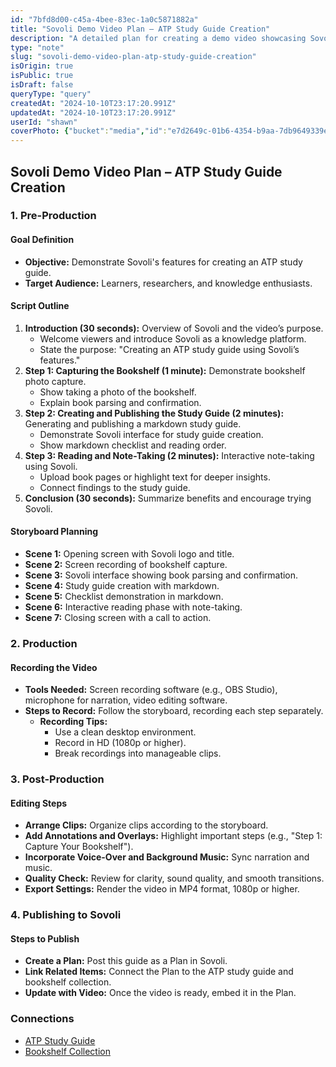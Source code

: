 ```yaml
---
id: "7bfd8d00-c45a-4bee-83ec-1a0c5871882a"
title: "Sovoli Demo Video Plan – ATP Study Guide Creation"
description: "A detailed plan for creating a demo video showcasing Sovoli's features using an ATP study guide example. The plan includes steps for pre-production, production, and post-production, with checklists to track progress."
type: "note"
slug: "sovoli-demo-video-plan-atp-study-guide-creation"
isOrigin: true
isPublic: true
isDraft: false
queryType: "query"
createdAt: "2024-10-10T23:17:20.991Z"
updatedAt: "2024-10-10T23:17:20.991Z"
userId: "shawn"
coverPhoto: {"bucket":"media","id":"e7d2649c-01b6-4354-b9aa-7db9649339e0","path":"e7d2649c-01b6-4354-b9aa-7db9649339e0.webp","url":"https://files.oaiusercontent.com/file-MNfxc2ipbBFXGniuigMTI8n2?se=2024-10-10T18%3A22%3A17Z&sp=r&sv=2024-08-04&sr=b&rscc=max-age%3D604800%2C%20immutable%2C%20private&rscd=attachment%3B%20filename%3D2cbf3a68-b3ec-4ab2-a780-e6c18d61e731.webp&sig=pycBZE8RenuWzooV1KxNoZuF7qUKQwdurZizr4wEuJg%3D","alt":"dalle-9stn3rnD7NLVgEVY","caption":"","category":"default"}
---
```


## Sovoli Demo Video Plan – ATP Study Guide Creation

### 1. Pre-Production
#### Goal Definition
- **Objective:** Demonstrate Sovoli's features for creating an ATP study guide.
- **Target Audience:** Learners, researchers, and knowledge enthusiasts.

#### Script Outline
1. **Introduction (30 seconds):** Overview of Sovoli and the video’s purpose.
   - Welcome viewers and introduce Sovoli as a knowledge platform.
   - State the purpose: "Creating an ATP study guide using Sovoli’s features."
2. **Step 1: Capturing the Bookshelf (1 minute):** Demonstrate bookshelf photo capture.
   - Show taking a photo of the bookshelf.
   - Explain book parsing and confirmation.
3. **Step 2: Creating and Publishing the Study Guide (2 minutes):** Generating and publishing a markdown study guide.
   - Demonstrate Sovoli interface for study guide creation.
   - Show markdown checklist and reading order.
4. **Step 3: Reading and Note-Taking (2 minutes):** Interactive note-taking using Sovoli.
   - Upload book pages or highlight text for deeper insights.
   - Connect findings to the study guide.
5. **Conclusion (30 seconds):** Summarize benefits and encourage trying Sovoli.

#### Storyboard Planning
- **Scene 1:** Opening screen with Sovoli logo and title.
- **Scene 2:** Screen recording of bookshelf capture.
- **Scene 3:** Sovoli interface showing book parsing and confirmation.
- **Scene 4:** Study guide creation with markdown.
- **Scene 5:** Checklist demonstration in markdown.
- **Scene 6:** Interactive reading phase with note-taking.
- **Scene 7:** Closing screen with a call to action.

### 2. Production
#### Recording the Video
- **Tools Needed:** Screen recording software (e.g., OBS Studio), microphone for narration, video editing software.
- **Steps to Record:** Follow the storyboard, recording each step separately.
   - **Recording Tips:**
     - Use a clean desktop environment.
     - Record in HD (1080p or higher).
     - Break recordings into manageable clips.

### 3. Post-Production
#### Editing Steps
- **Arrange Clips:** Organize clips according to the storyboard.
- **Add Annotations and Overlays:** Highlight important steps (e.g., "Step 1: Capture Your Bookshelf").
- **Incorporate Voice-Over and Background Music:** Sync narration and music.
- **Quality Check:** Review for clarity, sound quality, and smooth transitions.
- **Export Settings:** Render the video in MP4 format, 1080p or higher.

### 4. Publishing to Sovoli
#### Steps to Publish
- **Create a Plan:** Post this guide as a Plan in Sovoli.
- **Link Related Items:** Connect the Plan to the ATP study guide and bookshelf collection.
- **Update with Video:** Once the video is ready, embed it in the Plan.

### Connections
- [ATP Study Guide](link-to-study-guide)
- [Bookshelf Collection](link-to-bookshelf-collection)

